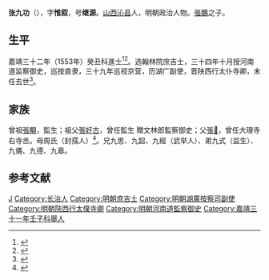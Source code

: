 {{Otheruses|other=名为张九功的其他人物|张九功}}
{{明清人物信息框
| 姓名 = 張九功
| 原名 =
| 圖片名稱= 
| 圖片大小 =
| 圖片說明 = 
| 最高職務 = 陝西行太僕寺卿
| 國家 = 大明 
| 爵位 =
| 籍貫 = 山西沁州
| 族裔 = 
| 字號 = 字惟敘，號繼源
| 諡號 =
| 出生日期 = 嘉靖七年（1528年）七月十八日
| 出生地點 = 
| 逝世日期 = 嘉靖四十四年（1565年）
| 逝世地點 =
| 墓葬 =
| 配偶 = 娶劉氏
| 親屬 = 
| 出身 =
* 嘉靖三十一年壬子科山西鄉試第五十八名
* 嘉靖三十二年癸丑科同進士出身
| 經歷 =
| 著作 =  
}}
'''张九功'''（{{bd|1528年||1565年}}），字'''惟叙'''，号'''继源'''。[[山西|山西]][[沁县|沁县]]人，明朝政治人物。[[張鵬_(嘉靖丙戌進士)|張鵬]]之子。

== 生平 ==
嘉靖三十二年（1553年）癸丑科進士<ref>{{Cite book|title=《皇明贡举考》卷五|author=[[张朝瑞|张朝瑞]]|publisher=《续修四库全书》史部第828册|year=|isbn=|location=|pages=}}</ref><ref>{{Cite book|title=贡举志五种 上|author=鲁小俊，江俊伟著|publisher=武汉大学出版社|year=2009|isbn=978-7-307-07043-1|location=武汉|pages=}}</ref>。选翰林院庶吉士，三十四年十月授河南道监察御史，巡按直隶，三十九年巡视京营，历湖广副使，晋陕西行太仆寺卿，未任去世<ref>{{cite news|title=沁县进士名录|url=http://www.dfz.changzhi.gov.cn/960rn.jsp?urltype=news.NewsContentUrl&wbnewsid=232132&wbtreeid=21514|accessdate=2013-08-11|newspaper=长治新闻网|deadurl=yes|archiveurl=https://web.archive.org/web/20130819010906/http://www.dfz.changzhi.gov.cn/960rn.jsp?urltype=news.NewsContentUrl&wbnewsid=232132&wbtreeid=21514|archivedate=2013年8月19日|df=}}</ref>。

== 家族 ==
曾祖[[張顒|張顒]]，監生；祖父[[張好古|張好古]]，曾任監生 贈文林郎監察御史；父[[張𪂡|張𪂡]]，曾任大理寺右寺丞。母周氏（封孺人）<ref>{{Cite book|title=天一阁藏明代科举录选刊 登科录 点校本|author=龚延明主编|publisher=宁波出版社|year=2016|isbn=978-7-5526-2320-8|location=宁波|pages=|quote=《天一閣藏明代科舉錄選刊.登科錄》之《嘉靖三十二年癸丑科登科錄》}}</ref>。兄九思、九韶、九經（武举人）、弟九式（监生）、九儀、九德、九皋。

==参考文献==
{{reflist}}

{{嘉靖三十二年癸丑科殿試金榜}}

{{Authority control}}

{{DEFAULTSORT:Zhang张}}
[[Category:張姓|J]]
[[Category:长治人|Category:长治人]]
[[Category:明朝庶吉士|Category:明朝庶吉士]]
[[Category:明朝湖廣按察司副使|Category:明朝湖廣按察司副使]]
[[Category:明朝陝西行太僕寺卿|Category:明朝陝西行太僕寺卿]]
[[Category:明朝河南道監察御史|Category:明朝河南道監察御史]]
[[Category:嘉靖三十一年壬子科舉人|Category:嘉靖三十一年壬子科舉人]]